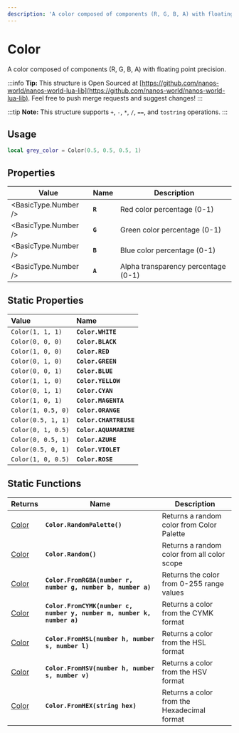 ```yaml
---
description: 'A color composed of components (R, G, B, A) with floating point precision.'
---
```


# Color

A color composed of components (R, G, B, A) with floating point precision.


:::info
**Tip:** This structure is Open Sourced at [https://github.com/nanos-world/nanos-world-lua-lib](https://github.com/nanos-world/nanos-world-lua-lib). Feel free to push merge requests and suggest changes!
:::

:::tip
**Note:** This structure supports `+`, `-`, `*`, `/`, `==`, and `tostring` operations.
:::

## Usage

```lua
local grey_color = Color(0.5, 0.5, 0.5, 1)
```

## Properties

| **Value** | **Name** | **Description** |
| --------- | -------- | --------------- |
| <BasicType.Number /> | **`R`** | Red color percentage (0-1) |
| <BasicType.Number /> | **`G`** | Green color percentage (0-1) |
| <BasicType.Number /> | **`B`** | Blue color percentage (0-1) |
| <BasicType.Number /> | **`A`** | Alpha transparency percentage (0-1) |



## Static Properties

| **Value** | **Name** |
| :--- | :--- |
| `Color(1, 1, 1)` | **`Color.WHITE`** |
| `Color(0, 0, 0)` | **`Color.BLACK`** |
| `Color(1, 0, 0)` | **`Color.RED`** |
| `Color(0, 1, 0)` | **`Color.GREEN`** |
| `Color(0, 0, 1)` | **`Color.BLUE`** |
| `Color(1, 1, 0)` | **`Color.YELLOW`** |
| `Color(0, 1, 1)` | **`Color.CYAN`** |
| `Color(1, 0, 1)` | **`Color.MAGENTA`** |
| `Color(1, 0.5, 0)` | **`Color.ORANGE`** |
| `Color(0.5, 1, 1)` | **`Color.CHARTREUSE`** |
| `Color(0, 1, 0.5)` | **`Color.AQUAMARINE`** |
| `Color(0, 0.5, 1)` | **`Color.AZURE`** |
| `Color(0.5, 0, 1)` | **`Color.VIOLET`** |
| `Color(1, 0, 0.5)` | **`Color.ROSE`** |

## Static Functions

| **Returns**    | **Name**                                                     | **Description**                             |
| -------------- | ------------------------------------------------------------ | ------------------------------------------- |
| [Color](color) | **`Color.RandomPalette()`**                                  | Returns a random color from Color Palette   |
| [Color](color) | **`Color.Random()`**                                         | Returns a random color from all color scope |
| [Color](color) | **`Color.FromRGBA(number r, number g, number b, number a)`** | Returns the color from 0-255 range values   |
| [Color](color) | **`Color.FromCYMK(number c, number y, number m, number k, number a)`** | Returns a color from the CYMK format        |
| [Color](color) | **`Color.FromHSL(number h, number s, number l)`**            | Returns a color from the HSL format         |
| [Color](color) | **`Color.FromHSV(number h, number s, number v)`**            | Returns a color from the HSV format         |
| [Color](color) | **`Color.FromHEX(string hex)`**                              | Returns a color from the Hexadecimal format |
